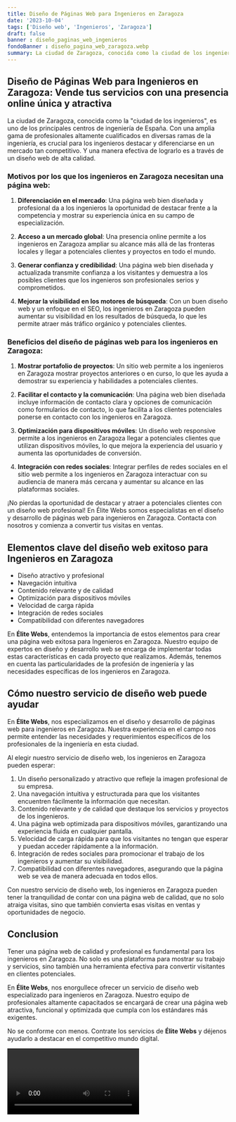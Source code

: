 ```yaml
---
title: Diseño de Páginas Web para Ingenieros en Zaragoza
date: '2023-10-04'
tags: ['Diseño web', 'Ingenieros', 'Zaragoza']
draft: false
banner : diseño_paginas_web_ingenieros
fondoBanner : diseño_pagina_web_zaragoza.webp
summary: La ciudad de Zaragoza, conocida como la ciudad de los ingenieros, es uno de los principales centros de ingeniería de España. Con una amplia gama de profesionales altamente cualificados en diversas ramas de la ingeniería, es crucial para los ingenieros destacar y diferenciarse en un mercado tan competitivo. Y una manera efectiva de lograrlo es a través de un diseño web de alta calidad.
---
```


## Diseño de Páginas Web para Ingenieros en Zaragoza: Vende tus servicios con una presencia online única y atractiva

La ciudad de Zaragoza, conocida como la "ciudad de los ingenieros", es uno de los principales centros de ingeniería de España. Con una amplia gama de profesionales altamente cualificados en diversas ramas de la ingeniería, es crucial para los ingenieros destacar y diferenciarse en un mercado tan competitivo. Y una manera efectiva de lograrlo es a través de un diseño web de alta calidad.

### Motivos por los que los ingenieros en Zaragoza necesitan una página web:

1. **Diferenciación en el mercado**: Una página web bien diseñada y profesional da a los ingenieros la oportunidad de destacar frente a la competencia y mostrar su experiencia única en su campo de especialización.

2. **Acceso a un mercado global**: Una presencia online permite a los ingenieros en Zaragoza ampliar su alcance más allá de las fronteras locales y llegar a potenciales clientes y proyectos en todo el mundo.

3. **Generar confianza y credibilidad**: Una página web bien diseñada y actualizada transmite confianza a los visitantes y demuestra a los posibles clientes que los ingenieros son profesionales serios y comprometidos.

4. **Mejorar la visibilidad en los motores de búsqueda**: Con un buen diseño web y un enfoque en el SEO, los ingenieros en Zaragoza pueden aumentar su visibilidad en los resultados de búsqueda, lo que les permite atraer más tráfico orgánico y potenciales clientes.

### Beneficios del diseño de páginas web para los ingenieros en Zaragoza:

1. **Mostrar portafolio de proyectos**: Un sitio web permite a los ingenieros en Zaragoza mostrar proyectos anteriores o en curso, lo que les ayuda a demostrar su experiencia y habilidades a potenciales clientes.

2. **Facilitar el contacto y la comunicación**: Una página web bien diseñada incluye información de contacto clara y opciones de comunicación como formularios de contacto, lo que facilita a los clientes potenciales ponerse en contacto con los ingenieros en Zaragoza.

3. **Optimización para dispositivos móviles**: Un diseño web responsive permite a los ingenieros en Zaragoza llegar a potenciales clientes que utilizan dispositivos móviles, lo que mejora la experiencia del usuario y aumenta las oportunidades de conversión.

4. **Integración con redes sociales**: Integrar perfiles de redes sociales en el sitio web permite a los ingenieros en Zaragoza interactuar con su audiencia de manera más cercana y aumentar su alcance en las plataformas sociales.

¡No pierdas la oportunidad de destacar y atraer a potenciales clientes con un diseño web profesional! En Élite Webs somos especialistas en el diseño y desarrollo de páginas web para ingenieros en Zaragoza. Contacta con nosotros y comienza a convertir tus visitas en ventas.

<GifSeo />

<Cta />

## Elementos clave del diseño web exitoso para Ingenieros en Zaragoza

- Diseño atractivo y profesional
- Navegación intuitiva
- Contenido relevante y de calidad
- Optimización para dispositivos móviles
- Velocidad de carga rápida
- Integración de redes sociales
- Compatibilidad con diferentes navegadores

En **Élite Webs**, entendemos la importancia de estos elementos para crear una página web exitosa para Ingenieros en Zaragoza. Nuestro equipo de expertos en diseño y desarrollo web se encarga de implementar todas estas características en cada proyecto que realizamos. Además, tenemos en cuenta las particularidades de la profesión de ingeniería y las necesidades específicas de los ingenieros en Zaragoza.

## Cómo nuestro servicio de diseño web puede ayudar

En **Élite Webs**, nos especializamos en el diseño y desarrollo de páginas web para ingenieros en Zaragoza. Nuestra experiencia en el campo nos permite entender las necesidades y requerimientos específicos de los profesionales de la ingeniería en esta ciudad.

Al elegir nuestro servicio de diseño web, los ingenieros en Zaragoza pueden esperar:

1. Un diseño personalizado y atractivo que refleje la imagen profesional de su empresa.
2. Una navegación intuitiva y estructurada para que los visitantes encuentren fácilmente la información que necesitan.
3. Contenido relevante y de calidad que destaque los servicios y proyectos de los ingenieros.
4. Una página web optimizada para dispositivos móviles, garantizando una experiencia fluida en cualquier pantalla.
5. Velocidad de carga rápida para que los visitantes no tengan que esperar y puedan acceder rápidamente a la información.
6. Integración de redes sociales para promocionar el trabajo de los ingenieros y aumentar su visibilidad.
7. Compatibilidad con diferentes navegadores, asegurando que la página web se vea de manera adecuada en todos ellos.

Con nuestro servicio de diseño web, los ingenieros en Zaragoza pueden tener la tranquilidad de contar con una página web de calidad, que no solo atraiga visitas, sino que también convierta esas visitas en ventas y oportunidades de negocio.

## Conclusion

Tener una página web de calidad y profesional es fundamental para los ingenieros en Zaragoza. No solo es una plataforma para mostrar su trabajo y servicios, sino también una herramienta efectiva para convertir visitantes en clientes potenciales.

En **Élite Webs**, nos enorgullece ofrecer un servicio de diseño web especializado para ingenieros en Zaragoza. Nuestro equipo de profesionales altamente capacitados se encargará de crear una página web atractiva, funcional y optimizada que cumpla con los estándares más exigentes.

No se conforme con menos. Contrate los servicios de **Élite Webs** y déjenos ayudarlo a destacar en el competitivo mundo digital.

<Video />

<CtaBot job='Ingenieros' city='Zaragoza'/>

<Gmaps query='Zaragoza+españa+maps' />